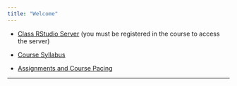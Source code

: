 ```yaml
---
title: "Welcome"
---
```


* [Class RStudio Server](https://mathr.math.appstate.edu) (you must be registered in the course to access the server)

* [Course Syllabus](./Syllabus/SyllabusSTT3850SP2023.html)

* [Assignments and Course Pacing](./CoursePacing/CoursePacingS2023.html)

***

